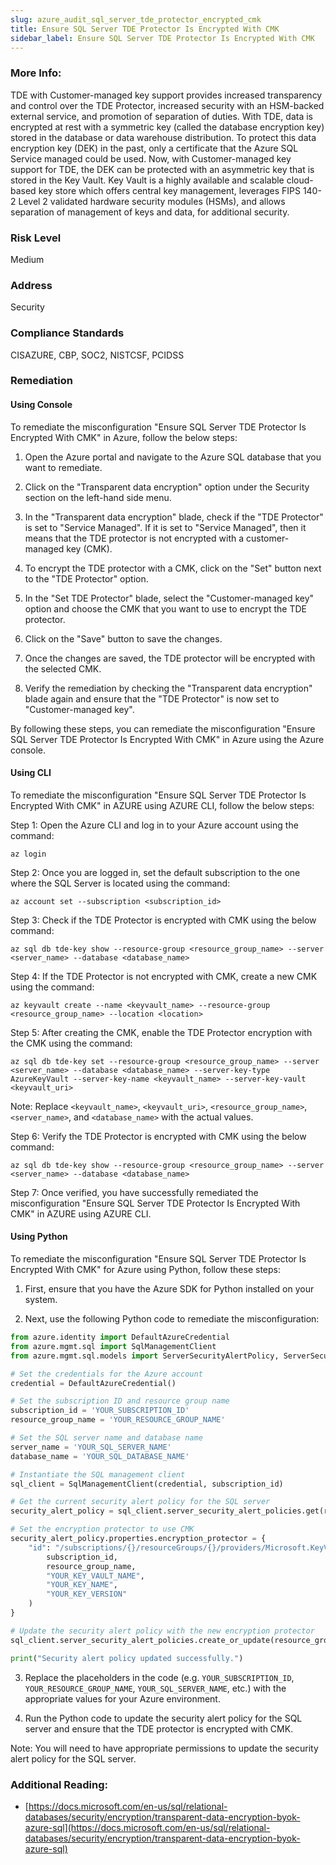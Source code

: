 ```yaml
---
slug: azure_audit_sql_server_tde_protector_encrypted_cmk
title: Ensure SQL Server TDE Protector Is Encrypted With CMK
sidebar_label: Ensure SQL Server TDE Protector Is Encrypted With CMK
---
```


### More Info:

TDE with Customer-managed key support provides increased transparency and control over the TDE Protector, increased security with an HSM-backed external service, and promotion of separation of duties. With TDE, data is encrypted at rest with a symmetric key (called the database encryption key) stored in the database or data warehouse distribution. To protect this data encryption key (DEK) in the past, only a certificate that the Azure SQL Service managed could be used. Now, with Customer-managed key support for TDE, the DEK can be protected with an asymmetric key that is stored in the Key Vault. Key Vault is a highly available and scalable cloud-based key store which offers central key management, leverages FIPS 140-2 Level 2 validated hardware security modules (HSMs), and allows separation of management of keys and data, for additional security.

### Risk Level

Medium

### Address

Security

### Compliance Standards

CISAZURE, CBP, SOC2, NISTCSF, PCIDSS

### Remediation

#### Using Console

To remediate the misconfiguration "Ensure SQL Server TDE Protector Is Encrypted With CMK" in Azure, follow the below steps:

1. Open the Azure portal and navigate to the Azure SQL database that you want to remediate.

2. Click on the "Transparent data encryption" option under the Security section on the left-hand side menu.

3. In the "Transparent data encryption" blade, check if the "TDE Protector" is set to "Service Managed". If it is set to "Service Managed", then it means that the TDE protector is not encrypted with a customer-managed key (CMK).

4. To encrypt the TDE protector with a CMK, click on the "Set" button next to the "TDE Protector" option.

5. In the "Set TDE Protector" blade, select the "Customer-managed key" option and choose the CMK that you want to use to encrypt the TDE protector.

6. Click on the "Save" button to save the changes.

7. Once the changes are saved, the TDE protector will be encrypted with the selected CMK.

8. Verify the remediation by checking the "Transparent data encryption" blade again and ensure that the "TDE Protector" is now set to "Customer-managed key".

By following these steps, you can remediate the misconfiguration "Ensure SQL Server TDE Protector Is Encrypted With CMK" in Azure using the Azure console.

#### Using CLI

To remediate the misconfiguration "Ensure SQL Server TDE Protector Is Encrypted With CMK" in AZURE using AZURE CLI, follow the below steps:

Step 1: Open the Azure CLI and log in to your Azure account using the command:

```
az login
```

Step 2: Once you are logged in, set the default subscription to the one where the SQL Server is located using the command:

```
az account set --subscription <subscription_id>
```

Step 3: Check if the TDE Protector is encrypted with CMK using the below command:

```
az sql db tde-key show --resource-group <resource_group_name> --server <server_name> --database <database_name>
```

Step 4: If the TDE Protector is not encrypted with CMK, create a new CMK using the command:

```
az keyvault create --name <keyvault_name> --resource-group <resource_group_name> --location <location>
```

Step 5: After creating the CMK, enable the TDE Protector encryption with the CMK using the command:

```
az sql db tde-key set --resource-group <resource_group_name> --server <server_name> --database <database_name> --server-key-type AzureKeyVault --server-key-name <keyvault_name> --server-key-vault <keyvault_uri>
```

Note: Replace `<keyvault_name>`, `<keyvault_uri>`, `<resource_group_name>`, `<server_name>`, and `<database_name>` with the actual values.

Step 6: Verify the TDE Protector is encrypted with CMK using the below command:

```
az sql db tde-key show --resource-group <resource_group_name> --server <server_name> --database <database_name>
```

Step 7: Once verified, you have successfully remediated the misconfiguration "Ensure SQL Server TDE Protector Is Encrypted With CMK" in AZURE using AZURE CLI.

#### Using Python

To remediate the misconfiguration "Ensure SQL Server TDE Protector Is Encrypted With CMK" for Azure using Python, follow these steps:

1. First, ensure that you have the Azure SDK for Python installed on your system.

2. Next, use the following Python code to remediate the misconfiguration:

```python
from azure.identity import DefaultAzureCredential
from azure.mgmt.sql import SqlManagementClient
from azure.mgmt.sql.models import ServerSecurityAlertPolicy, ServerSecurityAlertPolicyProperties, ServerSecurityAlertPolicyStatelessPolicy, ServerSecurityAlertPolicyStatelessPolicyCustomAlerts, ServerSecurityAlertPolicyStatelessPolicyCustomAlertsEmails, ServerSecurityAlertPolicyStatelessPolicyCustomAlertsWebhooks, ServerSecurityAlertPolicyStatelessPolicyCustomAlertsActions, ServerSecurityAlertPolicyStatelessPolicyCustomAlertsSuppressions

# Set the credentials for the Azure account
credential = DefaultAzureCredential()

# Set the subscription ID and resource group name
subscription_id = 'YOUR_SUBSCRIPTION_ID'
resource_group_name = 'YOUR_RESOURCE_GROUP_NAME'

# Set the SQL server name and database name
server_name = 'YOUR_SQL_SERVER_NAME'
database_name = 'YOUR_SQL_DATABASE_NAME'

# Instantiate the SQL management client
sql_client = SqlManagementClient(credential, subscription_id)

# Get the current security alert policy for the SQL server
security_alert_policy = sql_client.server_security_alert_policies.get(resource_group_name, server_name)

# Set the encryption protector to use CMK
security_alert_policy.properties.encryption_protector = {
    "id": "/subscriptions/{}/resourceGroups/{}/providers/Microsoft.KeyVault/vaults/{}/keys/{}/{}".format(
        subscription_id,
        resource_group_name,
        "YOUR_KEY_VAULT_NAME",
        "YOUR_KEY_NAME",
        "YOUR_KEY_VERSION"
    )
}

# Update the security alert policy with the new encryption protector
sql_client.server_security_alert_policies.create_or_update(resource_group_name, server_name, security_alert_policy)

print("Security alert policy updated successfully.")
```

3. Replace the placeholders in the code (e.g. `YOUR_SUBSCRIPTION_ID`, `YOUR_RESOURCE_GROUP_NAME`, `YOUR_SQL_SERVER_NAME`, etc.) with the appropriate values for your Azure environment.

4. Run the Python code to update the security alert policy for the SQL server and ensure that the TDE protector is encrypted with CMK.

Note: You will need to have appropriate permissions to update the security alert policy for the SQL server.


### Additional Reading:

- [https://docs.microsoft.com/en-us/sql/relational-databases/security/encryption/transparent-data-encryption-byok-azure-sql](https://docs.microsoft.com/en-us/sql/relational-databases/security/encryption/transparent-data-encryption-byok-azure-sql) 

